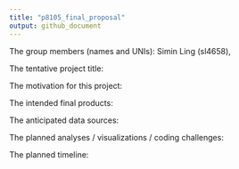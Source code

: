 ```yaml
---
title: "p8105_final_proposal"
output: github_document
---
```


The group members (names and UNIs):
  Simin Ling (sl4658), 

The tentative project title:

The motivation for this project:

The intended final products:

The anticipated data sources:

The planned analyses / visualizations / coding challenges:

The planned timeline: